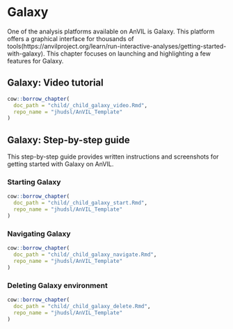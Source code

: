 # Galaxy

One of the analysis platforms available on AnVIL is Galaxy. This platform offers a graphical interface for thousands of tools(https://anvilproject.org/learn/run-interactive-analyses/getting-started-with-galaxy). This chapter focuses on launching and highlighting a few features for Galaxy.

## Galaxy: Video tutorial

```r
cow::borrow_chapter(
  doc_path = "child/_child_galaxy_video.Rmd",
  repo_name = "jhudsl/AnVIL_Template"
)
```

## Galaxy: Step-by-step guide

This step-by-step guide provides written instructions and screenshots for getting started with Galaxy on AnVIL.


### Starting Galaxy

```r
cow::borrow_chapter(
  doc_path = "child/_child_galaxy_start.Rmd",
  repo_name = "jhudsl/AnVIL_Template"
)
```

### Navigating Galaxy

```r
cow::borrow_chapter(
  doc_path = "child/_child_galaxy_navigate.Rmd",
  repo_name = "jhudsl/AnVIL_Template"
)
```

### Deleting Galaxy environment

```r
cow::borrow_chapter(
  doc_path = "child/_child_galaxy_delete.Rmd",
  repo_name = "jhudsl/AnVIL_Template"
)
```
